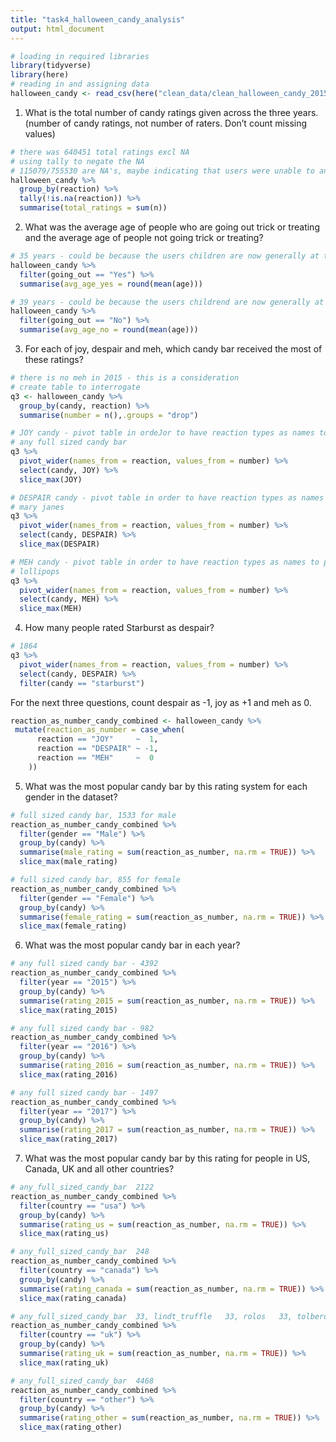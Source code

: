 ```yaml
---
title: "task4_halloween_candy_analysis"
output: html_document
---
```


```r
# loading in required libraries
library(tidyverse)
library(here)
# reading in and assigning data
halloween_candy <- read_csv(here("clean_data/clean_halloween_candy_2015_to_2017.csv"))
```

1. What is the total number of candy ratings given across the three years. (number of candy ratings, not number of raters. Don’t count missing values)
```r
# there was 640451 total ratings excl NA
# using tally to negate the NA
# 115079/755530 are NA's, maybe indicating that users were unable to answer or did not have an answer 
halloween_candy %>% 
  group_by(reaction) %>% 
  tally(!is.na(reaction)) %>% 
  summarise(total_ratings = sum(n))
```

2. What was the average age of people who are going out trick or treating and the average age of people not going trick or treating?
```r
# 35 years - could be because the users children are now generally at the age to go trick or treating 
halloween_candy %>% 
  filter(going_out == "Yes") %>% 
  summarise(avg_age_yes = round(mean(age)))

# 39 years - could be because the users childrend are now generally at the age to stop going trick or treating 
halloween_candy %>% 
  filter(going_out == "No") %>% 
  summarise(avg_age_no = round(mean(age)))
```

3. For each of joy, despair and meh, which candy bar received the most of these ratings?
```r
# there is no meh in 2015 - this is a consideration
# create table to interrogate 
q3 <- halloween_candy %>% 
  group_by(candy, reaction) %>%
  summarise(number = n(),.groups = "drop") 

# JOY candy - pivot table in ordeJor to have reaction types as names to provide count
# any full sized candy bar
q3 %>%
  pivot_wider(names_from = reaction, values_from = number) %>% 
  select(candy, JOY) %>% 
  slice_max(JOY)

# DESPAIR candy - pivot table in order to have reaction types as names to provide count
# mary janes
q3 %>%
  pivot_wider(names_from = reaction, values_from = number) %>% 
  select(candy, DESPAIR) %>% 
  slice_max(DESPAIR)

# MEH candy - pivot table in order to have reaction types as names to provide count
# lollipops
q3 %>%
  pivot_wider(names_from = reaction, values_from = number) %>% 
  select(candy, MEH) %>% 
  slice_max(MEH)
```

4. How many people rated Starburst as despair?
```r
# 1864
q3 %>% 
  pivot_wider(names_from = reaction, values_from = number) %>%
  select(candy, DESPAIR) %>% 
  filter(candy == "starburst")
```


For the next three questions, count despair as -1, joy as +1 and meh as 0.

```r
reaction_as_number_candy_combined <- halloween_candy %>% 
 mutate(reaction_as_number = case_when(
      reaction == "JOY"     ~  1,
      reaction == "DESPAIR" ~ -1,
      reaction == "MEH"     ~  0
    ))
```


5. What was the most popular candy bar by this rating system for each gender in the dataset?

```r
# full sized candy bar, 1533 for male	
reaction_as_number_candy_combined %>% 
  filter(gender == "Male") %>% 
  group_by(candy) %>% 
  summarise(male_rating = sum(reaction_as_number, na.rm = TRUE)) %>% 
  slice_max(male_rating)

# full sized candy bar, 855 for female	
reaction_as_number_candy_combined %>% 
  filter(gender == "Female") %>% 
  group_by(candy) %>% 
  summarise(female_rating = sum(reaction_as_number, na.rm = TRUE)) %>% 
  slice_max(female_rating)
```


6. What was the most popular candy bar in each year?
```r
# any full sized candy bar - 4392
reaction_as_number_candy_combined %>% 
  filter(year == "2015") %>% 
  group_by(candy) %>% 
  summarise(rating_2015 = sum(reaction_as_number, na.rm = TRUE)) %>% 
  slice_max(rating_2015)

# any full sized candy bar - 982
reaction_as_number_candy_combined %>% 
  filter(year == "2016") %>% 
  group_by(candy) %>% 
  summarise(rating_2016 = sum(reaction_as_number, na.rm = TRUE)) %>% 
  slice_max(rating_2016)

# any full sized candy bar - 1497
reaction_as_number_candy_combined %>% 
  filter(year == "2017") %>% 
  group_by(candy) %>% 
  summarise(rating_2017 = sum(reaction_as_number, na.rm = TRUE)) %>% 
  slice_max(rating_2017)
```


7. What was the most popular candy bar by this rating for people in US, Canada, UK and all other countries?

```r
# any_full_sized_candy_bar	2122	
reaction_as_number_candy_combined %>% 
  filter(country == "usa") %>% 
  group_by(candy) %>% 
  summarise(rating_us = sum(reaction_as_number, na.rm = TRUE)) %>% 
  slice_max(rating_us)

# any_full_sized_candy_bar	248	
reaction_as_number_candy_combined %>% 
  filter(country == "canada") %>% 
  group_by(candy) %>% 
  summarise(rating_canada = sum(reaction_as_number, na.rm = TRUE)) %>% 
  slice_max(rating_canada)

# any_full_sized_candy_bar	33, lindt_truffle	33, rolos	33, tolberone_something_or_other	33	
reaction_as_number_candy_combined %>% 
  filter(country == "uk") %>% 
  group_by(candy) %>% 
  summarise(rating_uk = sum(reaction_as_number, na.rm = TRUE)) %>% 
  slice_max(rating_uk)

# any_full_sized_candy_bar	4468	
reaction_as_number_candy_combined %>% 
  filter(country == "other") %>% 
  group_by(candy) %>% 
  summarise(rating_other = sum(reaction_as_number, na.rm = TRUE)) %>% 
  slice_max(rating_other)
```

